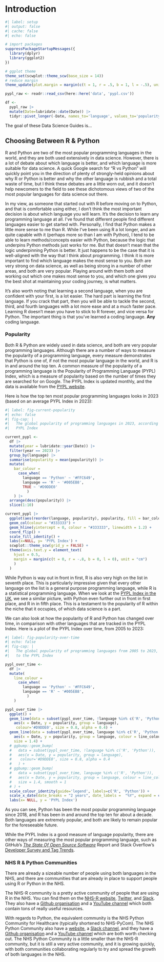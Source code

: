 # Introduction {#sec-intro}

```r
#| label: setup
#| output: false
#| cache: false
#| echo: false

# import packages
suppressPackageStartupMessages({
  library(dplyr)
  library(ggplot2)
})

# ggplot theme
theme_set(scwplot::theme_scw(base_size = 14))
# reduce margin
theme_update(plot.margin = margin(c(t = 1, r = .5, b = 1, l = -.5), unit = "cm"))

pypl_raw <- readr::read_csv(here::here('data', 'pypl.csv'))

df <-
  pypl_raw |>
  mutate(Date=lubridate::date(Date)) |>
  tidyr::pivot_longer(-Date, names_to='language', values_to='popularity')

```

The goal of these Data Science Guides is...

## Choosing Between R & Python

R and Python are two of the most popular programming languages in the world, and they are both used extensively in data science. However, there is a lot of debate about which language is better, and which language is more suitable for data science. A quick Google search for "R vs Python" will quickly point you in the direction of plenty of strongly-held opinions about why R or Python is better and why the other language is rubbish and a total waste of time, but I think these debates are a little worn out, and it doesn't help newcomers to the field to see these dichotomous views of two of the most popular languages for data science out there.

In my view, as someone that started out with R before moving on to Python, and that is comfortable using either, I don't think the most important decision is about which language you will learn. It's the decision to learn any programming language at all. I've found that different people find different languages easier to get started with. Personally, I find that Python makes a little more sense to me than R. While I've been using R a lot longer, and am quite capable with it (perhaps more so than I am with Python), I tend to be able to learn methods/concepts easier with Python, because the logic that underpins Python methods just works for me. But that doesn't mean that the logic underpinning Python is better. It just happens to be the case that it is well-aligned with the way that I think about programming. I think it is more important to find which language makes the most sense to you. Both are very strong on data science, as well as being strong in a number of other areas, and both are very popular. Playing around with them both and working out which one makes most sense to you, and which one gives you the best shot at maintaining your coding journey, is what matters.

It's also worth noting that learning a second language, when you are confident with your first, is a lot easier. The hard part is learning the first language. If you crack that part, then you will be able to tackle the second, third, and fourth languages with a lot more ease and at a much faster pace. Learning R doesn't mean you have to stick to R forever, and vice versa for Python. The important thing is that you've learned a coding language. **Any** coding language.

### Popularity

Both R & Python are widely used in data science, and both are very popular programming languages. Although there are a number of ways to measure the popularity of a programming language, every measure demonstrates that Python is one of, if not the most popular language in the world, and R is in and around the top ten. A common measure of the popularity of a programming language is the Popularity of Programming Language (PYPL) Index, which is a measure of popularity based on the number of times they are searched for on Google. The PYPL Index is updated monthly, and the data is available from the [PYPL website](https://pypl.github.io/PYPL.html).

Here is how the top ten most popular programming languages looks in 2023 (based on an average PYPL Index in 2023):

```r
#| label: fig-current-popularity
#| echo: false
#| fig-cap: |
#|   The global popularity of programming languages in 2023, according to the 
#|   PYPL Index 

current_pypl <-
  df |> 
  mutate(year = lubridate::year(Date)) |> 
  filter(year == 2023) |> 
  group_by(language) |> 
  summarise(popularity = mean(popularity)) |> 
  mutate(
    bar_colour = 
      case_when(
        language == 'Python' ~ '#FFC649',
        language == 'R' ~ '#005EB8',
        TRUE ~ '#D9DDE0'
          )
    ) |>
  arrange(desc(popularity)) |> 
  slice(1:10)

current_pypl |> 
  ggplot(aes(reorder(language, popularity), popularity, fill = bar_colour)) +
  geom_col(colour = "#333333") +
  geom_hline(yintercept = 0, colour = "#333333", linewidth = 1.2) +
  coord_flip() +
  scale_fill_identity() +
  labs(x=NULL, y= 'PYPL Index') +
  scwplot::theme_scw(grid_y = FALSE) +
  theme(axis.text.y = element_text(
    hjust = 0.5, 
    margin = margin(c(t = 0, r = -.8, b = 0, l = 0), unit = "cm")
    )
  )

```

While Python is way out in front in first, R is also very high on the list in seventh place. This is particularly impressive given that every other language on the list is a general purpose programming language, while R is a statistical programming language. When we look at the [PYPL Index in the UK](https://pypl.github.io/PYPL.html?country=GB), we see a similar picture, with Python even further out in front in first place, and R in in fifth place. This is a testament to the popularity of R within the niche that it occupies, of which data science is a part.

We can also look at how the popularity of R and Python has changed over time, in comparison with other languages that are tracked in the PYPL Index. Here is a plot of the PYPL Index over time, from 2005 to 2023:

```r
#| label: fig-popularity-over-time
#| echo: false
#| fig-cap: |
#|   The global popularity of programming languages from 2005 to 2023, according
#|   to the PYPL Index 

pypl_over_time <-
  df |> 
  mutate(
    line_colour = 
      case_when(
        language == 'Python' ~ '#FFC649',
        language == 'R' ~ '#005EB8',
          )
    )

pypl_over_time |> 
  ggplot() +
  geom_line(data = subset(pypl_over_time, !language %in% c('R', 'Python')),
    aes(x = Date, y = popularity, group = language), 
     colour='#D9DDE0', size = 0.8, alpha = 0.4) +
  geom_line(data = subset(pypl_over_time, language %in% c('R', 'Python')),
    aes(x = Date, y = popularity, group = language, colour = line_colour),
    size = 1.4) +
  # ggbump::geom_bump(
  #   data = subset(pypl_over_time, !language %in% c('R', 'Python')),
  #   aes(x = Date, y = popularity, group = language), 
  #    colour='#D9DDE0', size = 0.8, alpha = 0.4
  #   ) +
  # ggbump::geom_bump(
  #   data = subset(pypl_over_time, language %in% c('R', 'Python')),
  #   aes(x = Date, y = popularity, group = language, colour = line_colour),
  #   size = 1.4, smooth = 1
  # ) +
  scale_colour_identity(guide='legend', labels=c('R', 'Python')) +
  scale_x_date(date_breaks = "2 years", date_labels =  "%Y", expand = c(0, 0)) + 
  labs(x= NULL, y = 'PYPL Index')

```

As you can see, Python has been the most popular programming language since 2018, and R has been in and around the top ten for about a decade. Both languages are extremely popular, and both are likely to remain popular for the foreseeable future.

While the PYPL Index is a good measure of language popularity, there are other ways of measuring the most popular programming language, such as GitHub's [_The State Of Open Source Software_](https://octoverse.github.com/2022/top-programming-languages) Report and Stack Overflow's [Developer Survey and Tag Trends](https://stackoverflow.blog/2023/01/26/comparing-tag-trends-with-our-most-loved-programming-languages/).

### NHS R & Python Communities

There are already a sizeable number of people using both languages in the NHS, and there are communities that are already in place to support people using R or Python in the NHS.

The NHS-R community is a pretty active community of people that are using R in the NHS. You can find them on the [NHS-R website](https://nhsrcommunity.com/), [Twitter](https://twitter.com/NHSRCommunity), and [Slack](https://nhsrcommunity.slack.com). They also have a [Github organisation](https://github.com/nhs-r-community) and a [YouTube channel](https://www.youtube.com/c/NHSRCommunity) which both contain tons of really useful resources.

With regards to Python, the equivalent community is the NHS Python Community for Healthcare (typically shortened to NHS-PyCom). The NHS Python Community also have a [website](https://nhs-pycom.net/), a [Slack channel](https://join.slack.com/t/nhs-pycom/shared_invite/zt-z6h1hszo-3_w68FdalVM2EATVVdgCuw), and they have a [Github organisation](https://github.com/nhs-pycom) and a [YouTube channel](https://www.youtube.com/@nhs-pycom) which are both worth checking out. The NHS Python Community is a little smaller than the NHS-R community, but it is still a very active community, and it is growing quickly, with both communities collaborating regularly to try and spread the growth of both languages in the NHS.
